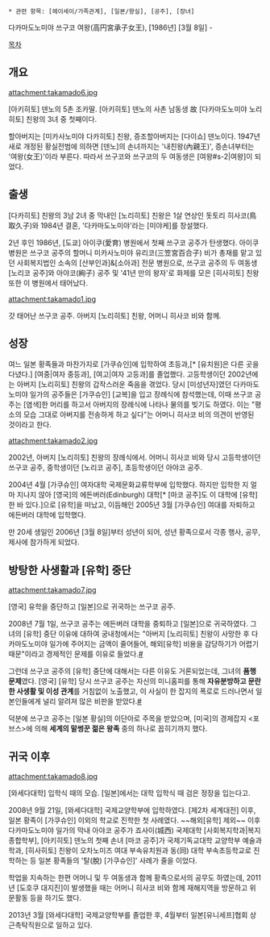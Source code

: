  * 관련 항목: [헤이세이/가족관계], [일본/왕실], [공주], [장녀]

다카마도노미야 쓰구코 여왕(高円宮承子女王), [1986년] [3월 8일] -

[[목차]]

== 개요 ==
attachment:takamado6.jpg

[아키히토] 덴노의 5촌 조카딸. [아키히토] 덴노의 사촌 남동생 故 [다카마도노미야 노리히토] 친왕의 3녀 중 첫째이다. 

할아버지는 [미카사노미야 다카히토] 친왕, 증조할아버지는 [다이쇼] 덴노이다. 1947년 새로 개정된 황실전범에 의하면 [덴노]의 손녀까지는 '내친왕(內親王)', 증손녀부터는 '여왕(女王)'이라 부른다. 따라서 쓰구코와 쓰구코의 두 여동생은 [여왕#s-2|여왕]이 되었다.

== 출생 ==
[다카히토] 친왕의 3남 2녀 중 막내인 [노리히토] 친왕은 1살 연상인 돗토리 히사코(鳥取久子)와 1984년 결혼, '다카마도노미야'라는 [미야케]를 창설했다.

2년 후인 1986년, [도쿄] 아이쿠(愛育) 병원에서 첫째 쓰구코 공주가 탄생했다. 아이쿠 병원은 쓰구코 공주의 할머니 미카사노미야 유리코(三笠宮百合子) 비가 총재를 맡고 있던 사회복지법인 소속의 [산부인과]&[소아과] 전문 병원으로, 쓰구코 공주의 두 여동생 [노리코 공주]와 아야코(絢子) 공주 및 '41년 만의 왕자'로 화제를 모은 [히사히토] 친왕 또한 이 병원에서 태어났다.

attachment:takamado1.jpg

갓 태어난 쓰구코 공주. 아버지 [노리히토] 친왕, 어머니 히사코 비와 함께.

== 성장 ==
여느 일본 황족들과 마찬가지로 [가쿠슈인]에 입학하여 초등과,[* [유치원]은 다른 곳을 다녔다.] [여중|여자 중등과], [여고|여자 고등과]를 졸업했다. 고등학생이던 2002년에는 아버지 [노리히토] 친왕의 갑작스러운 죽음을 겪었다. 당시 [미성년자]였던 다카마도노미야 일가의 공주들은 [가쿠슈인] [교복]을 입고 장례식에 참석했는데, 이때 쓰구코 공주는 [염색]한 머리를 하고서 아버지의 장례식에 나타나 물의를 빚기도 하였다. 이는 "평소의 모습 그대로 아버지를 전송하게 하고 싶다"는 어머니 히사코 비의 의견이 반영된 것이라고 한다.

attachment:takamado2.jpg

2002년, 아버지 [노리히토] 친왕의 장례식에서. 어머니 히사코 비와 당시 고등학생이던 쓰구코 공주, 중학생이던 [노리코 공주], 초등학생이던 아야코 공주. 

2004년 4월 [가쿠슈인] 여자대학 국제문화교류학부에 입학했다. 하지만 입학한 지 얼마 지나지 않아 [영국]의 에든버러(Edinburgh) 대학[* [마코 공주]도 이 대학에 [유학]한 바 있다.]으로 [유학]을 떠났고, 이듬해인 2005년 3월 [가쿠슈인] 여대를 자퇴하고 에든버러 대학에 입학했다.

만 20세 생일인 2006년 [3월 8일]부터 성년이 되어, 성년 황족으로서 각종 행사, 공무, 제사에 참가하게 되었다.

== 방탕한 사생활과 [유학] 중단 ==
attachment:takamado7.jpg

[영국] 유학을 중단하고 [일본]으로 귀국하는 쓰구코 공주.

2008년 7월 1일, 쓰구코 공주는 에든버러 대학을 중퇴하고 [일본]으로 귀국하였다. 그녀의 [유학] 중단 이유에 대하여 궁내청에서는 "아버지 [노리히토] 친왕이 사망한 후 다카마도노미야 일가에 주어지는 금액이 줄어들어, 해외[유학] 비용을 감당하기가 어렵기 때문"이라고 경제적인 문제를 이유로 들었다.[http://news.naver.com/main/read.nhn?mode=LSD&mid=sec&sid1=102&oid=038&aid=0001962410 #]

그런데 쓰구코 공주의 [유학] 중단에 대해서는 다른 이유도 거론되었는데, 그녀의 '''품행 문제'''였다. [영국] [유학] 당시 쓰구코 공주는 자신의 미니홈피를 통해 '''자유분방하고 문란한 사생활 및 이성 관계'''를 거침없이 노출했고, 이 사실이 한 잡지의 폭로로 드러나면서 일본인들에게 널리 알려져 많은 비판을 받았다.[http://cafe.daum.net/crazy18japan/BQww/76?q=%BA%D2%B7%AE%BC%D2%B3%E0%20%BC%BC%B1%DD&re=1 #]

덕분에 쓰구코 공주는 [일본 황실]의 이단아로 주목을 받았으며, [미국]의 경제잡지 <포브스>에 의해 '''세계의 말썽꾼 젊은 왕족''' 중의 하나로 꼽히기까지 했다.

== 귀국 이후 ==
attachment:takamado8.jpg

[와세다대학] 입학식 때의 모습. [일본]에서는 대학 입학식 때 검은 정장을 입는다고.

2008년 9월 21일, [와세다대학] 국제교양학부에 입학하였다. [제2차 세계대전] 이후, 일본 황족이 [가쿠슈인] 이외의 학교로 진학한 첫 사례였다. ~~해외[유학] 제외~~ 이후 다카마도노미야 일가의 막내 아야코 공주가 죠사이(城西) 국제대학 [사회복지학과|복지종합학부], [아키히토] 덴노의 첫째 손녀 [마코 공주]가 국제기독교대학 교양학부 예술과학과, [히사히토] 친왕이 오차노미즈 여대 부속유치원과 동(同) 대학 부속초등학교로 진학하는 등 일본 황족들의 '탈(脫) [가쿠슈인]' 사례가 줄을 이었다.

학업을 지속하는 한편 어머니 및 두 여동생과 함께 황족으로서의 공무도 하였는데, 2011년 [도호쿠 대지진]이 발생했을 때는 어머니 히사코 비와 함께 재해지역을 방문하고 위문활동 등을 하기도 했다. 

2013년 3월 [와세다대학] 국제교양학부를 졸업한 후, 4월부터 일본[유니세프]협회 상근촉탁직원으로 일하고 있다.
